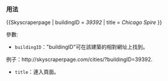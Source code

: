 {{Documentation subpage}}

=== 用法===
<nowiki>{{Skyscraperpage | buildingID = </nowiki>''39392''<nowiki> | title = </nowiki>''Chicago Spire''<nowiki> }}</nowiki>

;參數:
* <code>buildingID</code>："buildingID"可在該建築的相對網址上找到。
例子：http://skyscraperpage.com/cities/?buildingID=39392.

* <code>title</code>：連入頁面。

<includeonly>
<!-- CATEGORIES HERE, THANKS -->
</includeonly>